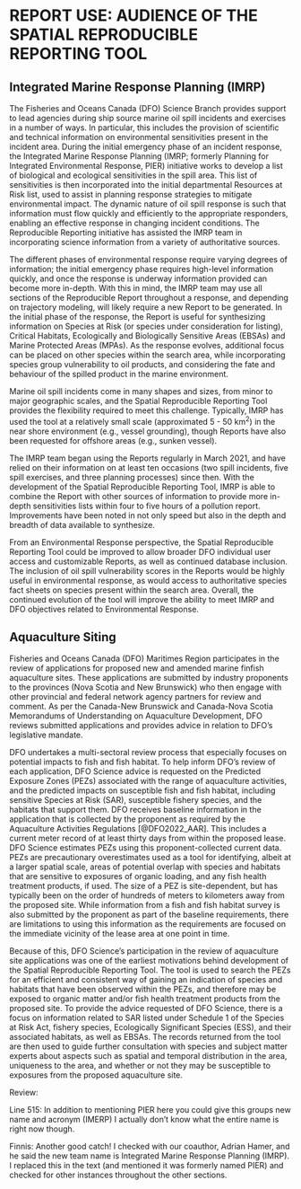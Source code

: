 # REPORT USE: AUDIENCE OF THE SPATIAL REPRODUCIBLE REPORTING TOOL

## Integrated Marine Response Planning (IMRP) 
The Fisheries and Oceans Canada (DFO) Science Branch provides support to lead agencies during ship source marine oil spill incidents and exercises in a number of ways. In particular, this includes the provision of scientific and technical information on environmental sensitivities present in the incident area. During the initial emergency phase of an incident response, the Integrated Marine Response Planning (IMRP; formerly Planning for Integrated Environmental Response, PIER) initiative works to develop a list of biological and ecological sensitivities in the spill area. This list of sensitivities is then incorporated into the initial departmental Resources at Risk list, used to assist in planning response strategies to mitigate environmental impact. The dynamic nature of oil spill response is such that information must flow quickly and efficiently to the appropriate responders, enabling an effective response in changing incident conditions. The Reproducible Reporting initiative has assisted the IMRP team in incorporating science information from a variety of authoritative sources.

The different phases of environmental response require varying degrees of information; the initial emergency phase requires high-level information quickly, and once the response is underway information provided can become more in-depth. With this in mind, the IMRP team may use all sections of the Reproducible Report throughout a response, and depending on trajectory modeling, will likely require a new Report to be generated. In the initial phase of the response, the Report is useful for synthesizing information on Species at Risk (or species under consideration for listing), Critical Habitats, Ecologically and Biologically Sensitive Areas (EBSAs) and Marine Protected Areas (MPAs). As the response evolves, additional focus can be placed on other species within the search area, while incorporating species group vulnerability to oil products, and considering the fate and behaviour of the spilled product in the marine environment.

Marine oil spill incidents come in many shapes and sizes, from minor to major geographic scales, and the Spatial Reproducible Reporting Tool provides the flexibility required to meet this challenge. Typically, IMRP has used the tool at a relatively small scale (approximated 5 - 50 km^2^) in the near shore environment (e.g., vessel grounding), though Reports have also been requested for offshore areas (e.g., sunken vessel). 

The IMRP team began using the Reports regularly in March 2021, and have relied on their information on at least ten occasions (two spill incidents, five spill exercises, and three planning processes) since then. With the development of the Spatial Reproducible Reporting Tool, IMRP is able to combine the Report with other sources of information to provide more in-depth sensitivities lists within four to five hours of a pollution report. Improvements have been noted in not only speed but also in the depth and breadth of data available to synthesize. 

From an Environmental Response perspective, the Spatial Reproducible Reporting Tool could be improved to allow broader DFO individual user access and customizable Reports, as well as continued database inclusion. The inclusion of oil spill vulnerability scores in the Reports would be highly useful in environmental response, as would access to authoritative species fact sheets on species present within the search area. Overall, the continued evolution of the tool will improve the ability to meet IMRP and DFO objectives related to Environmental Response.

## Aquaculture Siting

Fisheries and Oceans Canada (DFO) Maritimes Region participates in the review of applications for proposed new and amended marine finfish aquaculture sites. These applications are submitted by industry proponents to the provinces (Nova Scotia and New Brunswick) who then engage with other provincial and federal network agency partners for review and comment. As per the Canada-New Brunswick and Canada-Nova Scotia Memorandums of Understanding on Aquaculture Development, DFO reviews submitted applications and provides advice in relation to DFO’s legislative mandate.

DFO undertakes a multi-sectoral review process that especially focuses on potential impacts to fish and fish habitat. To help inform DFO’s review of each application, DFO Science advice is requested on the Predicted Exposure Zones (PEZs) associated with the range of aquaculture activities, and the predicted impacts on susceptible fish and fish habitat, including sensitive Species at Risk (SAR), susceptible fishery species, and the habitats that support them.
DFO receives baseline information in the application that is collected by the proponent as required by the Aquaculture Activities Regulations [@DFO2022_AAR]. This includes a current meter record of at least thirty days from within the proposed lease. DFO Science estimates PEZs using this proponent-collected current data. PEZs are precautionary overestimates used as a tool for identifying, albeit at a larger spatial scale, areas of potential overlap with species and habitats that are sensitive to exposures of organic loading, and any fish health treatment products, if used. 
The size of a PEZ is site-dependent, but has typically been on the order of hundreds of meters to kilometers away from the proposed site. While information from a fish and fish habitat survey is also submitted by the proponent as part of the baseline requirements, there are limitations to using this information as the requirements are focused on the immediate vicinity of the lease area at one point in time. 

Because of this, DFO Science’s participation in the review of aquaculture site applications was one of the earliest motivations behind development of the Spatial Reproducible Reporting Tool. The tool is used to search the PEZs for an efficient and consistent way of gaining an indication of species and habitats that have been observed within the PEZs, and therefore may be exposed to organic matter and/or fish health treatment products from the proposed site. To provide the advice requested of DFO Science, there is a focus on information related to SAR listed under Schedule 1 of the Species at Risk Act, fishery species, Ecologically Significant Species (ESS), and their associated habitats, as well as EBSAs. The records returned from the tool are then used to guide further consultation with species and subject matter experts about aspects such as spatial and temporal distribution in the area, uniqueness to the area, and whether or not they may be susceptible to exposures from the proposed aquaculture site.  

Review:

Line 515: In addition to mentioning PIER here you could give this groups new name and acronym (IMERP) I actually don't know what the entire name is right now though.
\pagebreak

Finnis: Another good catch! I checked with our coauthor, Adrian Hamer, and he said the new team name is Integrated Marine Response Planning (IMRP). I replaced this in the text (and mentioned it was formerly named PIER) and checked for other instances throughout the other sections. 